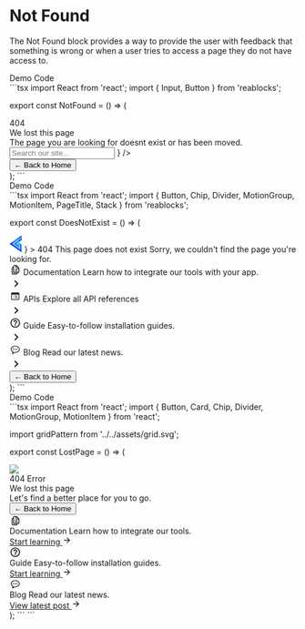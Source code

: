 
<Meta title="Blocks/Foundation/Not Found" />

# Not Found

The Not Found block provides a way to provide the user with feedback that something is wrong
or when a user tries to access a page they do not have access to.

<Unstyled>
  <Tabs direction="rtl">
    <TabList>
      <Tab className="light:text-white">
        Demo
      </Tab>
      <Tab className="light:text-white">
        Code
      </Tab>
    </TabList>
    <TabPanel>
      <div className="flex flex-col border justify-center items-center border-gray-700 light:bg-white light:text-black">
        <NotFound />
      </div>
    </TabPanel>
    <TabPanel>
```tsx
import React from 'react';
import { Input, Button } from 'reablocks';

export const NotFound = () => (
  <div className="flex flex-row justify-center w-full min-h-[600px] relative dark:bg-black-pearl">
    <div className="text-center">
      <div className="absolute top-0 left-0 z-0 w-full leading-[600px] text-center text-transparent bg-clip-text text-[400px] opacity-30 bg-gradient-to-r from-waterloo to-charade font-bold">
        404
      </div>
      <div className="absolute top-0 left-0 w-full h-full dark:bg-[radial-gradient(circle,rgba(36,36,66,0.3)_2%,rgba(2,2,15,1)_80%)] light:bg-[radial-gradient(circle,rgba(224,224,232,0.3)_2%,rgba(247,247,250,1)_80%)]" />
      <div className="flex flex-col gap-3 h-full justify-center">
        <div className="grow" />
        <div className="text-surface-content z-10 relative font-bold !text-5xl">
          We lost this page
        </div>
        <div className="dark:text-waterloo light:text-charade opacity-80 z-10 relative">
          The page you are looking for doesnt exist or has been moved.
        </div>
        <Input
          placeholder="Search our site..."
          fullWidth
          className="z-10"
          startAdornment={
            <svg
              xmlns="http://www.w3.org/2000/svg"
              width="16"
              height="16"
              fill="none"
            >
              <g clip-path="url(#a)">
                <path
                  fill="#242433"
                  d="M10.503 9.503h-.526l-.187-.18a4.314 4.314 0 0 0 1.047-2.82 4.333 4.333 0 1 0-4.334 4.334c1.074 0 2.06-.394 2.82-1.047l.18.187v.526l3.334 3.327.993-.993-3.327-3.334Zm-4 0c-1.66 0-3-1.34-3-3s1.34-3 3-3 3 1.34 3 3-1.34 3-3 3Z"
                />
              </g>
              <defs>
                <clipPath id="a">
                  <path fill="#fff" d="M0 0h16v16H0z" />
                </clipPath>
              </defs>
            </svg>
          }
        />
        <div className="grow flex flex-col justify-center">
          <Button
            color="primary"
            className="z-10 mx-auto relative rounded-sm px-4 py-2 flex items-center gap-2 self-stretch !text-lg bg-button-gradient hover:bg-button-gradient-hover focus:bg-button-gradient-focus light:bg-none light:bg-primary light:hover:bg-none light:hover:bg-primary-hover light:focus:bg-primary-hover focus:outline-none transition-colors font-semibold"
          >
            ← Back to Home
          </Button>
        </div>
      </div>
    </div>
  </div>
);
```
    </TabPanel>
  </Tabs>
</Unstyled>
<br />
<Unstyled>
  <Tabs direction="rtl">
    <TabList>
      <Tab className="light:text-white">
        Demo
      </Tab>
      <Tab className="light:text-white">
        Code
      </Tab>
    </TabList>
    <TabPanel>
      <div className="flex flex-col border justify-center items-center border-gray-700 light:bg-white light:text-black">
        <DoesNotExist />
      </div>
    </TabPanel>
    <TabPanel>
```tsx
import React from 'react';
import {
  Button,
  Chip,
  Divider,
  MotionGroup,
  MotionItem,
  PageTitle,
  Stack
} from 'reablocks';

export const DoesNotExist = () => (
  <div className="w-full -mt-2.5 dark:bg-black-pearl">
    <MotionGroup className="bg-[radial-gradient(50%_6.33%_at_50%_0%,rgba(16,94,255,0.71)_0%,rgba(248,248,251,0)_85.19%)] pb-[50px]">
      <Divider variant="secondary" />
      <MotionItem className="flex flex-col items-center p-12">
        <svg
          className="mb-14"
          xmlns="http://www.w3.org/2000/svg"
          width="22"
          height="30"
          viewBox="0 0 22 30"
          fill="none"
        >
          <path
            fill-rule="evenodd"
            clip-rule="evenodd"
            d="M21.2727 0L0 14.8811L21.2727 30V16.2581L16.498 13.1812L13.8108 15L18.2828 17.9091V24.1393L5.25153 14.8811L21.2727 3.68624V0Z"
            fill="url(#paint0_linear_2208_924)"
          />
          <path
            fill-rule="evenodd"
            clip-rule="evenodd"
            d="M21.2727 4.84595L7.03271 14.8893L17.2678 22.1536V18.3957L12.0999 15.0404L21.2727 8.57158V4.84595Z"
            fill="url(#paint1_linear_2208_924)"
          />
          <defs>
            <linearGradient
              id="paint0_linear_2208_924"
              x1="23.4"
              y1="7.4375"
              x2="8.21502"
              y2="25.2035"
              gradientUnits="userSpaceOnUse"
            >
              <stop stop-color="#105EFF" />
              <stop offset="0.413357" stop-color="#009BFF" />
              <stop offset="0.735652" stop-color="#105EFF" />
              <stop offset="1" stop-color="#090E43" />
            </linearGradient>
            <linearGradient
              id="paint1_linear_2208_924"
              x1="9.24634"
              y1="19.9998"
              x2="23.0113"
              y2="5.26866"
              gradientUnits="userSpaceOnUse"
            >
              <stop stop-color="#105EFF" />
              <stop offset="0.413357" stop-color="#009BFF" />
              <stop offset="0.735652" stop-color="#105EFF" />
              <stop offset="1" stop-color="#090E43" />
            </linearGradient>
          </defs>
        </svg>
        <Chip
          color="primary"
          className="rounded-full px-3 dark:text-athens-gray light:text-charade dark:bg-blue-950 light:bg-blue-100 gap-1"
          start={
            <svg
              xmlns="http://www.w3.org/2000/svg"
              width="16"
              height="16"
              viewBox="0 0 16 16"
              fill="none"
            >
              <path
                d="M16 9.38004C16 7.62004 14.6333 6.19337 12.9 6.07337C12.4467 3.77337 10.4267 2.0467 8 2.0467C7.11333 2.0467 6.28667 2.2867 5.56667 2.69337L6.56 3.6867C7.00667 3.49337 7.48667 3.38004 8 3.38004C10.0267 3.38004 11.6667 5.02004 11.6667 7.0467V7.38004H12.6667C13.7733 7.38004 14.6667 8.27337 14.6667 9.38004C14.6667 10.04 14.3467 10.6134 13.86 10.98L14.8 11.92C15.5267 11.3067 16 10.4067 16 9.38004ZM2.94 1.95337L2 2.89337L3.84667 4.74004H3.56667C1.56 4.95337 0 6.65337 0 8.71337C0 10.92 1.79333 12.7134 4 12.7134H11.82L13.1533 14.0467L14.0933 13.1067L2.94 1.95337ZM4 11.38C2.52667 11.38 1.33333 10.1867 1.33333 8.71337C1.33333 7.24004 2.52667 6.0467 4 6.0467H5.15333L10.4867 11.38H4Z"
                fill="#105EFF"
              />
            </svg>
          }
        >
          404
        </Chip>
        <PageTitle className="font-bold my-3 dark:text-athens-gray">
          This page does not exist
        </PageTitle>
        <span className="dark:text-waterloo light:text-charade">
          Sorry, we couldn't find the page you're looking for.
        </span>
      </MotionItem>
      <div className="flex flex-col items-center w-[600px] pb-[50px] m-auto">
        <MotionItem className="flex gap-2.5 w-full p-6 border border-transparent dark:hover:[border-image:linear-gradient(to_top_left,#242433,#02020F)_10] light:hover:[border-image:linear-gradient(to_top_left,#E6E6F0,#FFFFFF)_10] hover:cursor-pointer transition-colors rounded group/item">
          <svg
            className="group-hover/item:fill-primary-active dark:fill-mystic transition-colors"
            xmlns="http://www.w3.org/2000/svg"
            width="20"
            height="20"
            viewBox="0 0 20 20"
            fill="currentColor"
          >
            <path d="M8.34239 2.5C7.17168 2.5 6.22283 3.44886 6.22283 4.61957V5.67935H5.86957C4.69886 5.67935 3.75 6.62821 3.75 7.79891V16.6304C3.75 17.8011 4.69886 18.75 5.86957 18.75H11.875C13.0457 18.75 13.9946 17.8011 13.9946 16.6304V16.2772H15.0543C16.2251 16.2772 17.1739 15.3283 17.1739 14.1576V8.05834C17.1739 7.4963 16.9504 6.95751 16.5529 6.55974L13.1142 3.12097C12.7164 2.72355 12.1776 2.5 11.6156 2.5H8.34239ZM8.34239 3.91304H10.8152V6.73913C10.8152 7.90984 11.7641 8.8587 12.9348 8.8587H15.7609V14.1576C15.7609 14.548 15.4447 14.8641 15.0543 14.8641H8.34239C7.95204 14.8641 7.63587 14.548 7.63587 14.1576V4.61957C7.63587 4.22921 7.95204 3.91304 8.34239 3.91304ZM12.2283 4.23319L15.44 7.44565H12.9348C12.5444 7.44565 12.2283 7.12948 12.2283 6.73913V4.23319ZM5.86957 7.09239H6.22283V14.5109C6.22283 15.4862 7.01378 16.2772 7.98913 16.2772H12.5815V16.6304C12.5815 17.0208 12.2654 17.337 11.875 17.337H5.86957C5.47921 17.337 5.16304 17.0208 5.16304 16.6304V7.79891C5.16304 7.40856 5.47921 7.09239 5.86957 7.09239ZM9.79338 9.91848C9.44118 9.91848 9.11509 10.1591 9.05857 10.5063C8.98686 10.949 9.32622 11.3315 9.75543 11.3315H13.6034C13.9552 11.3315 14.2816 11.0909 14.3382 10.7437C14.4099 10.301 14.0705 9.91848 13.6413 9.91848H9.79338ZM9.79338 12.3913C9.44118 12.3913 9.11509 12.6319 9.05857 12.9792C8.98686 13.4218 9.32622 13.8043 9.75543 13.8043H13.6034C13.9552 13.8043 14.2816 13.5638 14.3382 13.2165C14.4099 12.7739 14.0705 12.3913 13.6413 12.3913H9.79338Z" />
          </svg>
          <Stack direction="column" alignItems="start" dense>
            <span className="font-bold">Documentation</span>
            <span className="dark:text-waterloo light:text-charade">
              Learn how to integrate our tools with your app.
            </span>
          </Stack>
          <div className="grow self-center flex justify-end">
            <svg
              className="dark:fill-mystic"
              xmlns="http://www.w3.org/2000/svg"
              width="24"
              height="24"
              viewBox="0 0 24 24"
              fill="currentColor"
            >
              <path d="M9.70504 6L8.29504 7.41L12.875 12L8.29504 16.59L9.70504 18L15.705 12L9.70504 6Z" />
            </svg>
          </div>
        </MotionItem>
        <MotionItem className="w-full">
          <Divider variant="secondary" disableMargins />
        </MotionItem>
        <MotionItem className="flex gap-2.5 w-full p-6 border border-transparent dark:hover:[border-image:linear-gradient(to_top_left,#242433,#02020F)_10] light:hover:[border-image:linear-gradient(to_top_left,#E6E6F0,#FFFFFF)_10] hover:cursor-pointer transition-colors rounded group/item">
          <svg
            className="group-hover/item:fill-primary-active dark:fill-mystic transition-colors"
            xmlns="http://www.w3.org/2000/svg"
            width="20"
            height="20"
            viewBox="0 0 20 20"
            fill="currentColor"
          >
            <path d="M4.6875 3.4375C3.65344 3.4375 2.8125 4.27844 2.8125 5.3125V14.6875C2.8125 15.7216 3.65344 16.5625 4.6875 16.5625H15.3125C16.3466 16.5625 17.1875 15.7216 17.1875 14.6875V5.3125C17.1875 4.27844 16.3466 3.4375 15.3125 3.4375H4.6875ZM4.0625 7.1875H15.9375V14.6875C15.9375 15.0322 15.6572 15.3125 15.3125 15.3125H4.6875C4.34281 15.3125 4.0625 15.0322 4.0625 14.6875V7.1875ZM6.875 9.0625C6.52969 9.0625 6.25 9.34219 6.25 9.6875C6.25 10.0328 6.52969 10.3125 6.875 10.3125C7.22031 10.3125 7.5 10.0328 7.5 9.6875C7.5 9.34219 7.22031 9.0625 6.875 9.0625ZM9.6875 9.0625C9.3425 9.0625 9.0625 9.3425 9.0625 9.6875C9.0625 10.0325 9.3425 10.3125 9.6875 10.3125H13.125C13.47 10.3125 13.75 10.0325 13.75 9.6875C13.75 9.3425 13.47 9.0625 13.125 9.0625H9.6875ZM6.875 11.875C6.52969 11.875 6.25 12.1547 6.25 12.5C6.25 12.8453 6.52969 13.125 6.875 13.125C7.22031 13.125 7.5 12.8453 7.5 12.5C7.5 12.1547 7.22031 11.875 6.875 11.875ZM9.6875 11.875C9.3425 11.875 9.0625 12.155 9.0625 12.5C9.0625 12.845 9.3425 13.125 9.6875 13.125H13.125C13.47 13.125 13.75 12.845 13.75 12.5C13.75 12.155 13.47 11.875 13.125 11.875H9.6875Z" />
          </svg>
          <Stack direction="column" alignItems="start" dense>
            <span className="font-bold">APIs</span>
            <span className="dark:text-waterloo light:text-charade">
              Explore all API references
            </span>
          </Stack>
          <div className="grow self-center flex justify-end">
            <svg
              className="dark:fill-mystic"
              xmlns="http://www.w3.org/2000/svg"
              width="24"
              height="24"
              viewBox="0 0 24 24"
              fill="currentColor"
            >
              <path d="M9.70504 6L8.29504 7.41L12.875 12L8.29504 16.59L9.70504 18L15.705 12L9.70504 6Z" />
            </svg>
          </div>
        </MotionItem>
        <MotionItem className="w-full">
          <Divider variant="secondary" disableMargins />
        </MotionItem>
        <MotionItem className="flex gap-2.5 w-full p-6 border border-transparent dark:hover:[border-image:linear-gradient(to_top_left,#242433,#02020F)_10] light:hover:[border-image:linear-gradient(to_top_left,#E6E6F0,#FFFFFF)_10] hover:cursor-pointer transition-colors rounded group/item">
          <svg
            className="group-hover/item:fill-primary-active dark:fill-mystic transition-colors"
            xmlns="http://www.w3.org/2000/svg"
            width="20"
            height="20"
            viewBox="0 0 20 20"
            fill="currentColor"
          >
            <path d="M9.16663 15H10.8333V13.3334H9.16663V15ZM9.99996 1.66669C5.39996 1.66669 1.66663 5.40002 1.66663 10C1.66663 14.6 5.39996 18.3334 9.99996 18.3334C14.6 18.3334 18.3333 14.6 18.3333 10C18.3333 5.40002 14.6 1.66669 9.99996 1.66669ZM9.99996 16.6667C6.32496 16.6667 3.33329 13.675 3.33329 10C3.33329 6.32502 6.32496 3.33335 9.99996 3.33335C13.675 3.33335 16.6666 6.32502 16.6666 10C16.6666 13.675 13.675 16.6667 9.99996 16.6667ZM9.99996 5.00002C8.15829 5.00002 6.66663 6.49169 6.66663 8.33335H8.33329C8.33329 7.41669 9.08329 6.66669 9.99996 6.66669C10.9166 6.66669 11.6666 7.41669 11.6666 8.33335C11.6666 10 9.16663 9.79169 9.16663 12.5H10.8333C10.8333 10.625 13.3333 10.4167 13.3333 8.33335C13.3333 6.49169 11.8416 5.00002 9.99996 5.00002Z" />
          </svg>
          <Stack direction="column" alignItems="start" dense>
            <span className="font-bold">Guide</span>
            <span className="dark:text-waterloo light:text-charade">
              Easy-to-follow installation guides.
            </span>
          </Stack>
          <div className="grow self-center flex justify-end">
            <svg
              className="dark:fill-mystic"
              xmlns="http://www.w3.org/2000/svg"
              width="24"
              height="24"
              viewBox="0 0 24 24"
              fill="currentColor"
            >
              <path d="M9.70504 6L8.29504 7.41L12.875 12L8.29504 16.59L9.70504 18L15.705 12L9.70504 6Z" />
            </svg>
          </div>
        </MotionItem>
        <MotionItem className="w-full">
          <Divider variant="secondary" disableMargins />
        </MotionItem>
        <MotionItem className="flex gap-2.5 w-full p-6 border border-transparent dark:hover:[border-image:linear-gradient(to_top_left,#242433,#02020F)_10] light:hover:[border-image:linear-gradient(to_top_left,#E6E6F0,#FFFFFF)_10] hover:cursor-pointer transition-colors rounded group/item">
          <svg
            className="group-hover/item:fill-primary-active dark:fill-mystic transition-colors"
            xmlns="http://www.w3.org/2000/svg"
            width="20"
            height="20"
            viewBox="0 0 20 20"
            fill="currentColor"
          >
            <path d="M10 3.125C5.69219 3.125 2.1875 5.92191 2.1875 9.36035C2.1875 11.5082 3.54574 13.4703 5.77637 14.61C5.1398 15.6831 4.53233 16.5473 4.52515 16.5576C4.38358 16.7589 4.37328 17.0245 4.4989 17.2363C4.61265 17.4273 4.81787 17.5427 5.03662 17.5427C5.06037 17.5427 5.08428 17.5413 5.10803 17.5385C5.18959 17.5291 7.07768 17.2956 9.38049 15.5756C9.59049 15.589 9.79812 15.5957 10 15.5957C14.3078 15.5957 17.8125 12.7988 17.8125 9.36035C17.8125 5.92191 14.3078 3.125 10 3.125ZM10 4.375C13.6184 4.375 16.5625 6.61129 16.5625 9.36035C16.5625 12.1094 13.6184 14.3457 10 14.3457C9.75688 14.3457 9.50281 14.3349 9.245 14.3121C9.08875 14.2978 8.93175 14.344 8.80737 14.4409C7.94862 15.1069 7.15041 15.5385 6.50635 15.816C6.72978 15.456 6.97114 15.0523 7.2052 14.6326C7.2927 14.4766 7.30882 14.2905 7.24976 14.1217C7.19069 13.953 7.06228 13.8178 6.89697 13.75C4.76291 12.8741 3.4375 11.1916 3.4375 9.36035C3.4375 6.61129 6.38156 4.375 10 4.375ZM6.875 8.4375C6.35719 8.4375 5.9375 8.85719 5.9375 9.375C5.9375 9.89281 6.35719 10.3125 6.875 10.3125C7.39281 10.3125 7.8125 9.89281 7.8125 9.375C7.8125 8.85719 7.39281 8.4375 6.875 8.4375ZM10 8.4375C9.48219 8.4375 9.0625 8.85719 9.0625 9.375C9.0625 9.89281 9.48219 10.3125 10 10.3125C10.5178 10.3125 10.9375 9.89281 10.9375 9.375C10.9375 8.85719 10.5178 8.4375 10 8.4375ZM13.125 8.4375C12.6072 8.4375 12.1875 8.85719 12.1875 9.375C12.1875 9.89281 12.6072 10.3125 13.125 10.3125C13.6428 10.3125 14.0625 9.89281 14.0625 9.375C14.0625 8.85719 13.6428 8.4375 13.125 8.4375Z" />
          </svg>
          <Stack direction="column" alignItems="start" dense>
            <span className="font-bold">Blog</span>
            <span className="dark:text-waterloo light:text-charade">
              Read our latest news.
            </span>
          </Stack>
          <div className="grow self-center flex justify-end">
            <svg
              className="dark:fill-mystic"
              xmlns="http://www.w3.org/2000/svg"
              width="24"
              height="24"
              viewBox="0 0 24 24"
              fill="currentColor"
            >
              <path d="M9.70504 6L8.29504 7.41L12.875 12L8.29504 16.59L9.70504 18L15.705 12L9.70504 6Z" />
            </svg>
          </div>
        </MotionItem>
      </div>
      <MotionItem>
        <Button
          color="primary"
          className="z-10 mx-auto relative rounded-sm px-4 py-2 flex items-center gap-2 self-stretch !text-lg bg-button-gradient hover:bg-button-gradient-hover focus:bg-button-gradient-focus light:bg-none light:bg-primary light:hover:bg-none light:hover:bg-primary-hover light:focus:bg-primary-hover focus:outline-none transition-colors font-semibold"
        >
          ← Back to Home
        </Button>
      </MotionItem>
    </MotionGroup>
  </div>
);
```
    </TabPanel>
  </Tabs>
</Unstyled>
<br />
<Unstyled>
  <Tabs direction="rtl">
    <TabList>
      <Tab className="light:text-white">
        Demo
      </Tab>
      <Tab className="light:text-white">
        Code
      </Tab>
    </TabList>
    <TabPanel>
      <div className="flex flex-col border justify-center items-center border-gray-700 light:bg-white light:text-black">
        <LostPage />
      </div>
    </TabPanel>
    <TabPanel>
```tsx
import React from 'react';
import { Button, Card, Chip, Divider, MotionGroup, MotionItem } from 'react';

import gridPattern from '../../assets/grid.svg';

export const LostPage = () => (
  <div className="flex flex-row justify-center w-full min-h-[800px] relative dark:bg-black-pearl">
    <div className="text-center w-full">
      <img src={gridPattern} className="absolute top-0" />
      <div className="flex flex-col gap-3 w-full h-full justify-center">
        <div>
          <Chip
            color="primary"
            className="rounded-full px-3 dark:text-athens-gray light:text-charade dark:bg-blue-950 light:bg-blue-100 gap-1"
          >
            404 Error
          </Chip>
        </div>
        <div className="text-surface-content z-10 relative font-bold !text-5xl">
          We lost this page
        </div>
        <div className="dark:text-waterloo light:text-charade opacity-80 z-10 relative">
          Let's find a better place for you to go.
        </div>
        <Button
          color="primary"
          className="z-10 mx-auto relative rounded-sm px-4 py-2 flex items-center gap-2 self-stretch !text-lg bg-button-gradient hover:bg-button-gradient-hover focus:bg-button-gradient-focus light:bg-none light:bg-primary light:hover:bg-none light:hover:bg-primary-hover light:focus:bg-primary-hover focus:outline-none transition-colors font-semibold"
        >
          ← Back to Home
        </Button>
        <MotionGroup className="mt-[200px] w-full grid grid-cols-3 px-10">
          <MotionItem className="group/item">
            <Card className="relative text-left border-transparent dark:group-hover/item:border-charade light:group-hover/item:border-mystic transition-colors">
              <div className="flex flex-col gap-6 items-start">
                <svg
                  className="fill:secondary-hover group-hover/item:fill-primary transition-colors"
                  xmlns="http://www.w3.org/2000/svg"
                  width="20"
                  height="20"
                  viewBox="0 0 20 20"
                  fill="currentColor"
                >
                  <path d="M8.34239 2.5C7.17168 2.5 6.22283 3.44886 6.22283 4.61957V5.67935H5.86957C4.69886 5.67935 3.75 6.62821 3.75 7.79891V16.6304C3.75 17.8011 4.69886 18.75 5.86957 18.75H11.875C13.0457 18.75 13.9946 17.8011 13.9946 16.6304V16.2772H15.0543C16.2251 16.2772 17.1739 15.3283 17.1739 14.1576V8.05834C17.1739 7.4963 16.9504 6.95751 16.5529 6.55974L13.1142 3.12097C12.7164 2.72355 12.1776 2.5 11.6156 2.5H8.34239ZM8.34239 3.91304H10.8152V6.73913C10.8152 7.90984 11.7641 8.8587 12.9348 8.8587H15.7609V14.1576C15.7609 14.548 15.4447 14.8641 15.0543 14.8641H8.34239C7.95204 14.8641 7.63587 14.548 7.63587 14.1576V4.61957C7.63587 4.22921 7.95204 3.91304 8.34239 3.91304ZM12.2283 4.23319L15.44 7.44565H12.9348C12.5444 7.44565 12.2283 7.12948 12.2283 6.73913V4.23319ZM5.86957 7.09239H6.22283V14.5109C6.22283 15.4862 7.01378 16.2772 7.98913 16.2772H12.5815V16.6304C12.5815 17.0208 12.2654 17.337 11.875 17.337H5.86957C5.47921 17.337 5.16304 17.0208 5.16304 16.6304V7.79891C5.16304 7.40856 5.47921 7.09239 5.86957 7.09239ZM9.79338 9.91848C9.44118 9.91848 9.11509 10.1591 9.05857 10.5063C8.98686 10.949 9.32622 11.3315 9.75543 11.3315H13.6034C13.9552 11.3315 14.2816 11.0909 14.3382 10.7437C14.4099 10.301 14.0705 9.91848 13.6413 9.91848H9.79338ZM9.79338 12.3913C9.44118 12.3913 9.11509 12.6319 9.05857 12.9792C8.98686 13.4218 9.32622 13.8043 9.75543 13.8043H13.6034C13.9552 13.8043 14.2816 13.5638 14.3382 13.2165C14.4099 12.7739 14.0705 12.3913 13.6413 12.3913H9.79338Z" />
                </svg>
                <div className="flex flex-col">
                  <span className="font-bold">Documentation</span>
                  <span className="text-base dark:text-waterloo light:text-charade">
                    Learn how to integrate our tools.
                  </span>
                </div>
                <a
                  href="#"
                  className="text-primary hover:text-primary-hover font-bold inline-flex items-center gap-2"
                >
                  Start learning
                  <svg
                    xmlns="http://www.w3.org/2000/svg"
                    width="16"
                    height="16"
                    viewBox="0 0 16 16"
                    fill="currentColor"
                  >
                    <path d="M8.00002 2.66663L7.06002 3.60663L10.78 7.33329H2.66669V8.66663H10.78L7.06002 12.3933L8.00002 13.3333L13.3334 7.99996L8.00002 2.66663Z" />
                  </svg>
                </a>
              </div>
              <Divider
                className="absolute left-0 bottom-[0px] w-full opacity-0 group-hover/item:opacity-100 transition-opacity"
                variant="secondary"
                disableMargins
              />
            </Card>
          </MotionItem>
          <MotionItem className="group/item">
            <Card className="relative text-left border-transparent dark:group-hover/item:border-charade light:group-hover/item:border-mystic transition-colors">
              <div className="flex flex-col gap-6 items-start">
                <svg
                  className="fill:secondary-hover group-hover/item:fill-primary transition-colors"
                  xmlns="http://www.w3.org/2000/svg"
                  width="20"
                  height="20"
                  viewBox="0 0 20 20"
                  fill="currentColor"
                >
                  <path d="M9.16663 15H10.8333V13.3334H9.16663V15ZM9.99996 1.66669C5.39996 1.66669 1.66663 5.40002 1.66663 10C1.66663 14.6 5.39996 18.3334 9.99996 18.3334C14.6 18.3334 18.3333 14.6 18.3333 10C18.3333 5.40002 14.6 1.66669 9.99996 1.66669ZM9.99996 16.6667C6.32496 16.6667 3.33329 13.675 3.33329 10C3.33329 6.32502 6.32496 3.33335 9.99996 3.33335C13.675 3.33335 16.6666 6.32502 16.6666 10C16.6666 13.675 13.675 16.6667 9.99996 16.6667ZM9.99996 5.00002C8.15829 5.00002 6.66663 6.49169 6.66663 8.33335H8.33329C8.33329 7.41669 9.08329 6.66669 9.99996 6.66669C10.9166 6.66669 11.6666 7.41669 11.6666 8.33335C11.6666 10 9.16663 9.79169 9.16663 12.5H10.8333C10.8333 10.625 13.3333 10.4167 13.3333 8.33335C13.3333 6.49169 11.8416 5.00002 9.99996 5.00002Z" />
                </svg>
                <div className="flex flex-col">
                  <span className="font-bold">Guide</span>
                  <span className="text-base dark:text-waterloo light:text-charade">
                    Easy-to-follow installation guides.
                  </span>
                </div>
                <a
                  href="#"
                  className="text-primary hover:text-primary-hover font-bold inline-flex items-center gap-2"
                >
                  Start learning
                  <svg
                    xmlns="http://www.w3.org/2000/svg"
                    width="16"
                    height="16"
                    viewBox="0 0 16 16"
                    fill="currentColor"
                  >
                    <path d="M8.00002 2.66663L7.06002 3.60663L10.78 7.33329H2.66669V8.66663H10.78L7.06002 12.3933L8.00002 13.3333L13.3334 7.99996L8.00002 2.66663Z" />
                  </svg>
                </a>
              </div>
              <Divider
                className="absolute left-0 bottom-[0px] w-full opacity-0 group-hover/item:opacity-100 transition-opacity"
                variant="secondary"
                disableMargins
              />
            </Card>
          </MotionItem>
          <MotionItem className="group/item">
            <Card className="relative text-left border-transparent dark:group-hover/item:border-charade light:group-hover/item:border-mystic transition-colors">
              <div className="flex flex-col gap-6 items-start">
                <svg
                  className="fill:secondary-hover group-hover/item:fill-primary transition-colors"
                  xmlns="http://www.w3.org/2000/svg"
                  width="20"
                  height="20"
                  viewBox="0 0 20 20"
                  fill="currentColor"
                >
                  <path d="M10 3.125C5.69219 3.125 2.1875 5.92191 2.1875 9.36035C2.1875 11.5082 3.54574 13.4703 5.77637 14.61C5.1398 15.6831 4.53233 16.5473 4.52515 16.5576C4.38358 16.7589 4.37328 17.0245 4.4989 17.2363C4.61265 17.4273 4.81787 17.5427 5.03662 17.5427C5.06037 17.5427 5.08428 17.5413 5.10803 17.5385C5.18959 17.5291 7.07768 17.2956 9.38049 15.5756C9.59049 15.589 9.79812 15.5957 10 15.5957C14.3078 15.5957 17.8125 12.7988 17.8125 9.36035C17.8125 5.92191 14.3078 3.125 10 3.125ZM10 4.375C13.6184 4.375 16.5625 6.61129 16.5625 9.36035C16.5625 12.1094 13.6184 14.3457 10 14.3457C9.75688 14.3457 9.50281 14.3349 9.245 14.3121C9.08875 14.2978 8.93175 14.344 8.80737 14.4409C7.94862 15.1069 7.15041 15.5385 6.50635 15.816C6.72978 15.456 6.97114 15.0523 7.2052 14.6326C7.2927 14.4766 7.30882 14.2905 7.24976 14.1217C7.19069 13.953 7.06228 13.8178 6.89697 13.75C4.76291 12.8741 3.4375 11.1916 3.4375 9.36035C3.4375 6.61129 6.38156 4.375 10 4.375ZM6.875 8.4375C6.35719 8.4375 5.9375 8.85719 5.9375 9.375C5.9375 9.89281 6.35719 10.3125 6.875 10.3125C7.39281 10.3125 7.8125 9.89281 7.8125 9.375C7.8125 8.85719 7.39281 8.4375 6.875 8.4375ZM10 8.4375C9.48219 8.4375 9.0625 8.85719 9.0625 9.375C9.0625 9.89281 9.48219 10.3125 10 10.3125C10.5178 10.3125 10.9375 9.89281 10.9375 9.375C10.9375 8.85719 10.5178 8.4375 10 8.4375ZM13.125 8.4375C12.6072 8.4375 12.1875 8.85719 12.1875 9.375C12.1875 9.89281 12.6072 10.3125 13.125 10.3125C13.6428 10.3125 14.0625 9.89281 14.0625 9.375C14.0625 8.85719 13.6428 8.4375 13.125 8.4375Z" />
                </svg>
                <div className="flex flex-col">
                  <span className="font-bold">Blog</span>
                  <span className="text-base dark:text-waterloo light:text-charade">
                    Read our latest news.
                  </span>
                </div>
                <a
                  href="#"
                  className="text-primary hover:text-primary-hover font-bold inline-flex items-center gap-2"
                >
                  View latest post
                  <svg
                    xmlns="http://www.w3.org/2000/svg"
                    width="16"
                    height="16"
                    viewBox="0 0 16 16"
                    fill="currentColor"
                  >
                    <path d="M8.00002 2.66663L7.06002 3.60663L10.78 7.33329H2.66669V8.66663H10.78L7.06002 12.3933L8.00002 13.3333L13.3334 7.99996L8.00002 2.66663Z" />
                  </svg>
                </a>
              </div>
              <Divider
                className="absolute left-0 bottom-[0px] w-full opacity-0 group-hover/item:opacity-100 transition-opacity"
                variant="secondary"
                disableMargins
              />
            </Card>
          </MotionItem>
        </MotionGroup>
      </div>
    </div>
  </div>
);
```
    </TabPanel>
  </Tabs>
</Unstyled>
```
